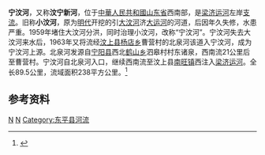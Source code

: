 {{Infobox River
  | river_name      = 宁汶河
  | image_name      =
  | image_size      = 
  | caption         = 
  | origin          = [[山东省|山东省]][[宁阳县|宁阳县]][[鹤山乡|鹤山乡]]泗皋村（北泉河源）
  | mouth           = 山东省[[汶上县|汶上县]][[南旺镇|南旺镇]]西[[梁济运河|梁济运河]]
  | basin_countries = {{PRC}}
  | length          = 89.5公里
  | elevation       = 
  | mouth_elevation = 
  | discharge       = 
  | watershed       = 238平方公里
}}
'''宁汶河'''，又称'''汶宁新河'''，位于[[中華人民共和國|中華人民共和國]][[山东省|山东省]]西南部，是[[梁济运河|梁济运河]]左岸[[支流|支流]]。旧称'''小汶河'''，原为[[明代|明代]]开挖的引[[大汶河|大汶河]]济[[京杭大运河|大运河]]的河道，后因年久失修，水患严重。1959年堵住大汶河分洪，同时治理小汶河，改称“宁汶河”。宁汶河失去大汶河来水后，1963年又将流经[[汶上县|汶上县]][[杨店乡_(汶上县)|杨店乡]]曹营村的北泉河该道入宁汶河，成为宁汶河上源。北泉河发源自[[宁阳县|宁阳县]]西北[[鹤山乡|鹤山乡]]泗皋村村东诸泉，西南流21公里后至曹营村。宁汶河自北泉河入口，继续西南流至汶上县[[南旺镇|南旺镇]]西注入[[梁济运河|梁济运河]]。全长89.5公里，流域面积238平方公里。<ref name="中国河湖大典">{{cite book zh |author=《[[中国河湖大典|中国河湖大典]]》编纂委员会 |title=《中国河湖大典·淮河卷》<!-- |format=M--> |edition=1 |location=北京 |publisher=中国水利水电出版社 |date=2010年9月 |pages=167页 |id= ISBN 978-7-5084-7953-8}}</ref>

== 参考资料 ==
{{reflist}}
{{淮河}}
{{大汶河}}
[[Category:沂沭泗河水系|N]]
[[Category:山东河流|N]]
[[Category:东平县河流|Category:东平县河流]]